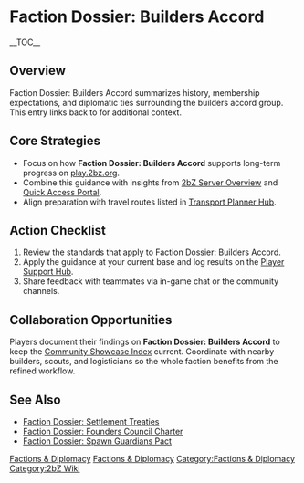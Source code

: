 {{Short description|Faction Dossier: Builders Accord summarizes history, membership expectations, and diplomatic ties surrounding the builders accord group}}
= Faction Dossier: Builders Accord =
{{2bZ Navbox}}
__TOC__

== Overview ==
Faction Dossier: Builders Accord summarizes history, membership expectations, and
diplomatic ties surrounding the builders accord group. This entry links back to
[[Category:Factions & Diplomacy|Factions & Diplomacy]] for additional context.

== Core Strategies ==
* Focus on how '''Faction Dossier: Builders Accord''' supports long-term progress on [[play.2bz.org]].
* Combine this guidance with insights from [[2bZ Server Overview]] and [[Quick Access Portal]].
* Align preparation with travel routes listed in [[Transport Planner Hub]].

== Action Checklist ==
# Review the [[Category:Factions & Diplomacy|Factions & Diplomacy]] standards that apply to Faction Dossier: Builders Accord.
# Apply the guidance at your current base and log results on the [[Player Support Hub]].
# Share feedback with teammates via in-game chat or the community channels.

== Collaboration Opportunities ==
Players document their findings on '''Faction Dossier: Builders Accord''' to keep the
[[Community Showcase Index]] current. Coordinate with nearby builders, scouts, and
logisticians so the whole faction benefits from the refined workflow.

== See Also ==
* [[Faction Dossier: Settlement Treaties]]
* [[Faction Dossier: Founders Council Charter]]
* [[Faction Dossier: Spawn Guardians Pact]]

[[Category:Factions & Diplomacy]]
[[Category:2bZ Wiki]]
